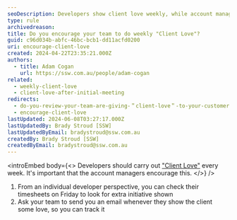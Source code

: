 ```yaml
---
seoDescription: Developers show client love weekly, while account managers track and encourage extra initiative.
type: rule
archivedreason:
title: Do you encourage your team to do weekly "Client Love"?
guid: c96d034b-abfc-46bc-bcb1-dd11acfd0200
uri: encourage-client-love
created: 2024-04-22T23:35:21.000Z
authors:
  - title: Adam Cogan
    url: https://ssw.com.au/people/adam-cogan
related:
  - weekly-client-love
  - client-love-after-initial-meeting
redirects:
  - do-you-review-your-team-are-giving-＂client-love＂-to-your-customer-every-friday
  - encourage-client-love
lastUpdated: 2024-06-08T03:27:17.000Z
lastUpdatedBy: Brady Stroud [SSW]
lastUpdatedByEmail: bradystroud@ssw.com.au
createdBy: Brady Stroud [SSW]
createdByEmail: bradystroud@ssw.com.au
---
```


<introEmbed
  body={<>
Developers should carry out ["Client Love"](/weekly-client-love) every week. It's important that the account managers encourage this.
  </>}
/>
1. From an individual developer perspective, you can check their timesheets on Friday to look for extra initiative shown
2. Ask your team to send you an email whenever they show the client some love, so you can track it

